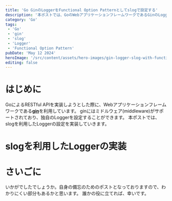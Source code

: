 ```yaml
---
title: 'Go GinのLoggerをFunctional Option Patternとしてslogで設定する'
description: '本ポストでは、GoのWebアプリケーションフレームワークであるGinのLoggerを設定します。これをslogを利用したものにします。また、各種設定値をFunctional Option Patternとして設定するように実装します。'
category: 'Go'
tags:
 - 'Go'
 - 'gin'
 - 'slog'
 - 'Logger'
 - 'Functional Option Pattern'
pubDate: 'May 12 2024'
heroImage: '/src/content/assets/hero-images/gin-logger-slog-with-functional-option-pattern.png'
editing: false
---
```


# はじめに
GoによるRESTful APIを実装しようとした際に、Webアプリケーションフレームワークである[**gin**](https://github.com/gin-gonic/gin)を利用しています。
ginにはミドルウェア(middleware)がサポートされており、独自のLoggerを設定することができます。
本ポストでは、slogを利用したLoggerの設定を実装していきます。

# slogを利用したLoggerの実装
##

# さいごに
いかがでしたでしょうか。自身の備忘のためのポストとなっておりますので、わかりにくい部分もあるかと思います。
誰かの役に立てれば、幸いです。
